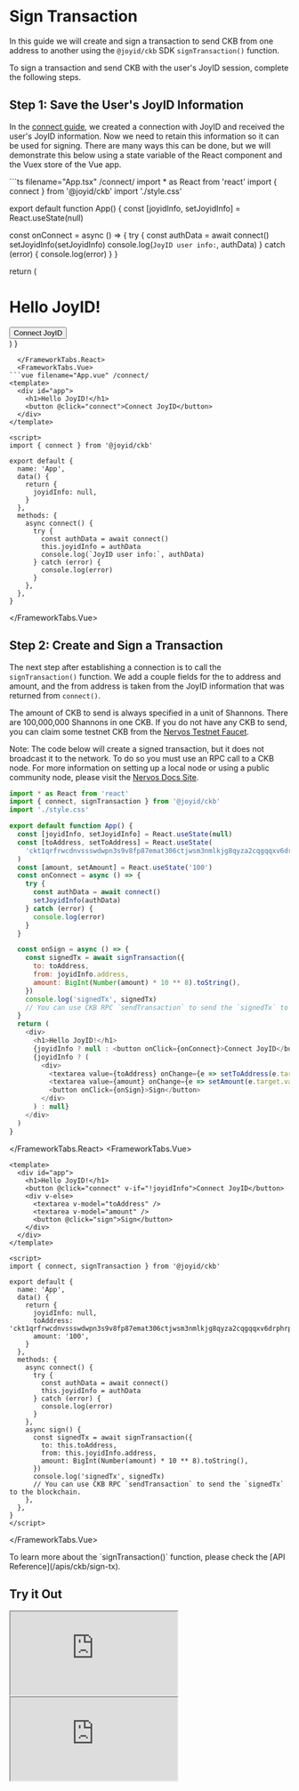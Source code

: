 
# Sign Transaction

In this guide we will create and sign a transaction to send CKB from one address to another using the `@joyid/ckb` SDK `signTransaction()` function.

To sign a transaction and send CKB with the user's JoyID session, complete the following steps.

## Step 1: Save the User's JoyID Information

In the [connect guide](/guide/ckb/connect), we created a connection with JoyID and received the user's JoyID information. Now we need to retain this information so it can be used for signing. There are many ways this can be done, but we will demonstrate this below using a state variable of the React component and the Vuex store of the Vue app.


<FrameworkTabs>
  <FrameworkTabs.React>
```ts filename="App.tsx" /connect/
import * as React from 'react'
import { connect } from '@joyid/ckb'
import './style.css'

export default function App() {
  const [joyidInfo, setJoyidInfo] = React.useState(null)

  const onConnect = async () => {
    try {
      const authData = await connect()
      setJoyidInfo(setJoyidInfo)
      console.log(`JoyID user info:`, authData)
    } catch (error) {
      console.log(error)
    }
  }

  return (
    <div>
      <h1>Hello JoyID!</h1>
      <button onClick={onConnect}>Connect JoyID</button>
    </div>
  )
}
```
  </FrameworkTabs.React>
  <FrameworkTabs.Vue>
```vue filename="App.vue" /connect/
<template>
  <div id="app">
    <h1>Hello JoyID!</h1>
    <button @click="connect">Connect JoyID</button>
  </div>
</template>

<script>
import { connect } from '@joyid/ckb'

export default {
  name: 'App',
  data() {
    return {
      joyidInfo: null,
    }
  },
  methods: {
    async connect() {
      try {
        const authData = await connect()
        this.joyidInfo = authData
        console.log(`JoyID user info:`, authData)
      } catch (error) {
        console.log(error)
      }
    },
  },
}
```

  </FrameworkTabs.Vue>
</FrameworkTabs>

## Step 2: Create and Sign a Transaction

The next step after establishing a connection is to call the `signTransaction()` function. We add a couple fields for the to address and amount, and the from address is taken from the JoyID information that was returned from `connect()`.

The amount of CKB to send is always specified in a unit of Shannons. There are 100,000,000 Shannons in one CKB. If you do not have any CKB to send, you can claim some testnet CKB from the [Nervos Testnet Faucet](https://faucet.nervos.org/).

Note: The code below will create a signed transaction, but it does not broadcast it to the network. To do so you must use an RPC call to a CKB node. For more information on setting up a local node or using a public community node, please visit the [Nervos Docs Site](https://docs.nervos.org/).

<FrameworkTabs>
  <FrameworkTabs.React>

```js filename="App.tsx" /signTransaction/
import * as React from 'react'
import { connect, signTransaction } from '@joyid/ckb'
import './style.css'

export default function App() {
  const [joyidInfo, setJoyidInfo] = React.useState(null)
  const [toAddress, setToAddress] = React.useState(
    'ckt1qrfrwcdnvssswdwpn3s9v8fp87emat306ctjwsm3nmlkjg8qyza2cqgqqxv6drphrp47xalweq9pvr6ll3mvkj225quegpcw',
  )
  const [amount, setAmount] = React.useState('100')
  const onConnect = async () => {
    try {
      const authData = await connect()
      setJoyidInfo(authData)
    } catch (error) {
      console.log(error)
    }
  }

  const onSign = async () => {
    const signedTx = await signTransaction({
      to: toAddress,
      from: joyidInfo.address,
      amount: BigInt(Number(amount) * 10 ** 8).toString(),
    })
    console.log('signedTx', signedTx)
    // You can use CKB RPC `sendTransaction` to send the `signedTx` to the blockchain.
  }
  return (
    <div>
      <h1>Hello JoyID!</h1>
      {joyidInfo ? null : <button onClick={onConnect}>Connect JoyID</button>}
      {joyidInfo ? (
        <div>
          <textarea value={toAddress} onChange={e => setToAddress(e.target.value)} />
          <textarea value={amount} onChange={e => setAmount(e.target.value)} />
          <button onClick={onSign}>Sign</button>
        </div>
      ) : null}
    </div>
  )
}
```
  </FrameworkTabs.React>
  <FrameworkTabs.Vue>

```vue filename="App.vue" /signTransaction/
<template>
  <div id="app">
    <h1>Hello JoyID!</h1>
    <button @click="connect" v-if="!joyidInfo">Connect JoyID</button>
    <div v-else>
      <textarea v-model="toAddress" />
      <textarea v-model="amount" />
      <button @click="sign">Sign</button>
    </div>
  </div>
</template>

<script>
import { connect, signTransaction } from '@joyid/ckb'

export default {
  name: 'App',
  data() {
    return {
      joyidInfo: null,
      toAddress: 'ckt1qrfrwcdnvssswdwpn3s9v8fp87emat306ctjwsm3nmlkjg8qyza2cqgqqxv6drphrp47xalweq9pvr6ll3mvkj225quegpcw',
      amount: '100',
    }
  },
  methods: {
    async connect() {
      try {
        const authData = await connect()
        this.joyidInfo = authData
      } catch (error) {
        console.log(error)
      }
    },
    async sign() {
      const signedTx = await signTransaction({
        to: this.toAddress,
        from: this.joyidInfo.address,
        amount: BigInt(Number(amount) * 10 ** 8).toString(),
      })
      console.log('signedTx', signedTx)
      // You can use CKB RPC `sendTransaction` to send the `signedTx` to the blockchain.
    },
  },
}
</script>
```
  </FrameworkTabs.Vue>
</FrameworkTabs>



<Callout emoji="💡">
To learn more about the `signTransaction()` function, please check the [API Reference](/apis/ckb/sign-tx).
</Callout>


## Try it Out

<ClickToActivate>
  <FrameworkTabs>
    <FrameworkTabs.React>
      <iframe  className="sandbox" src="https://stackblitz.com/edit/react-joyid-ckb-sign-tx?embed=1&file=App.tsx&view=preview" ></iframe>
    </FrameworkTabs.React>
    <FrameworkTabs.Vue>
      <iframe  className="sandbox" src="https://stackblitz.com/edit/vue-joyid-ckb-sign-tx?embed=1&file=App.vue&view=preview" ></iframe>
    </FrameworkTabs.Vue>
  </FrameworkTabs>
</ClickToActivate>
